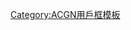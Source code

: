 {{userbox
|border-c=#0075C1
|id=中二病
|id-c=#FFF
|id-fc=#0075C1
|id-s=12
|info='''''{{colored link|#FFF|中二病也想談戀愛！|{{lang|en|Vanishment This World!}}}}'''''
|info-c=#E6326E
|info-s=10
|usercategory=喜歡看中二病也想談戀愛！的維基人
}}
<noinclude>[[Category:ACGN用戶框模板]]</noinclude>